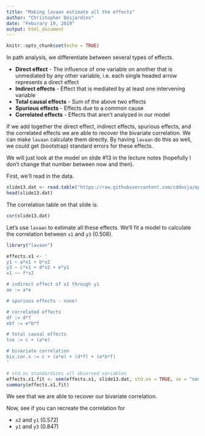 ```yaml
---
title: "Making lavaan estimate all the effects"
author: "Christopher Desjardins"
date: "Feburary 19, 2019"
output: html_document
---
```


```r
knitr::opts_chunk$set(echo = TRUE)
```

In path analysis, we differentiate between several types of effects.

- __Direct effect__ - The influence of one variable on another that is unmediated by any other variable, i.e. each single headed arrow represents a direct effect
- __Indirect effects__ - Effect that is mediated by at least one intervening variable
- __Total causal effects__ - Sum of the above two effects
- __Spurious effects__ - Effects due to a common cause
- __Correlated effects__  - Effects that aren't analyzed in our model

If we add together the direct effect, indirect effects, spurious effects, and the correlated effects we are able to recover the bivariate correlation. We can make `lavaan` calculate them directly. By having `lavaan` do this as well, we could get (bootstrap) standard errors for these effects. 

We will just look at the model on slide #13 in the lecture notes (hopefully I don't change that number between now and then). 

First, we'll read in the data.

```r
slide13.dat <- read.table("https://raw.githubusercontent.com/cddesja/epsy8266/master/course_materials/data/decompose.dat", col.names = c(paste0("y", 1:3), paste0("x", 1:3)))
head(slide13.dat)
```

The correlation table on that slide is:

```r
cor(slide13.dat)
```

Let's use `lavaan` to estimate all these effects. We'll fit a model to calculate the correlation between `x1` and `y3` (0.508).

```r
library("lavaan")

effects.x1 <- '
y1 ~ a*x1 + b*x2
y3 ~ c*x1 + d*x2 + e*y1
x1 ~~ f*x2

# indirect effect of x1 through y1
ae := a*e

# spurious effects - none!

# correlated effects
df := d*f
ebf := e*b*f

# total causal effects
tce := c + (a*e)

# bivariate correlation
biv.cor.x := c + (a*e) + (d*f) + (e*b*f)
'

# std.ov standardizes all observed variables
effects.x1.fit <- sem(effects.x1, slide13.dat, std.ov = TRUE, se = "none")
summary(effects.x1.fit)
```

We see that we are able to recover our bivariate correlation.  

Now, see if you can recreate the correlation for

- `x2` and `y1` (0.572)
- `y1` and `y3` (0.847)





